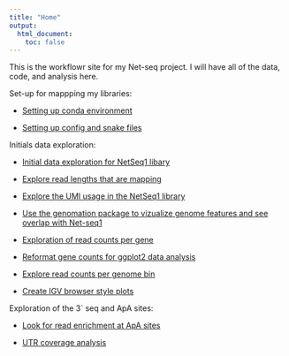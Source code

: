 ```yaml
---
title: "Home"
output:
  html_document:
    toc: false
---
```


This is the workflowr site for my Net-seq project. I will have all of the data, code, and analysis here.  


Set-up for mappping my libraries:  

* [Setting up conda environment](conda.environment.html)  

* [Setting up config and snake files](config.snake.setup.html)  


Initials data exploration:  

* [Initial data exploration for NetSeq1 libary](initial.data.exploration.html)  

* [Explore read lengths that are mapping](map_stats_from_bam.html)  

* [Explore the UMI usage in the NetSeq1 library](explore_umi_usage.html)  

* [Use the genomation package to vizualize genome features and see overlap with Net-seq1](visualize_genomefeatures.html)  

* [Exploration of read counts per gene](reads_in_genes.html)  

* [Reformat gene counts for ggplot2 data analysis](data_for_ggplot.html)  

* [Explore read counts per genome bin](bin_windows.html)  

* [Create IGV browser style plots](gviz_plots.html)


Exploration of the 3` seq and ApA sites:  

* [Look for read enrichment at ApA sites](three_prime_UTR.html) 

* [UTR coverage analysis](UTR_coverage.html)


